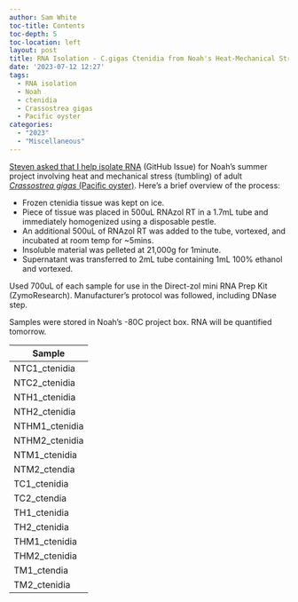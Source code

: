 ```yaml
---
author: Sam White
toc-title: Contents
toc-depth: 5
toc-location: left
layout: post
title: RNA Isolation - C.gigas Ctenidia from Noah's Heat-Mechanical Stress Project
date: '2023-07-12 12:27'
tags: 
  - RNA isolation
  - Noah
  - ctenidia
  - Crassostrea gigas
  - Pacific oyster
categories: 
  - "2023"
  - "Miscellaneous"
---
```

[Steven asked that I help isolate RNA](https://github.com/RobertsLab/resources/issues/1674) (GitHub Issue) for Noah's summer project involving heat and mechanical stress (tumbling) of adult [_Crassostrea gigas_ (Pacific oyster)](http://en.wikipedia.org/wiki/Pacific_oyster). Here's a brief overview of the process:

- Frozen ctenidia tissue was kept on ice.
- Piece of tissue was placed in 500uL RNAzol RT in a 1.7mL tube and immediately homogenized using a disposable pestle.
- An additional 500uL of RNAzol RT was added to the tube, vortexed, and incubated at room temp for ~5mins.
- Insoluble material was pelleted at 21,000g for 1minute.
- Supernatant was transferred to 2mL tube containing 1mL 100% ethanol and vortexed.

Used 700uL of each sample for use in the Direct-zol mini RNA Prep Kit (ZymoResearch). Manufacturer's protocol was followed, including DNase step.

Samples were stored in Noah's -80C project box. RNA will be quantified tomorrow.


| Sample         |
|----------------|
| NTC1_ctenidia  |
| NTC2_ctenidia  |
| NTH1_ctenidia  |
| NTH2_ctenidia  |
| NTHM1_ctenidia |
| NTHM2_ctenidia |
| NTM1_ctenidia  |
| NTM2_ctendia   |
| TC1_ctenidia   |
| TC2_ctendia    |
| TH1_ctenidia   |
| TH2_ctenidia   |
| THM1_ctenidia  |
| THM2_ctenidia  |
| TM1_ctendia    |
| TM2_ctenidia   |

